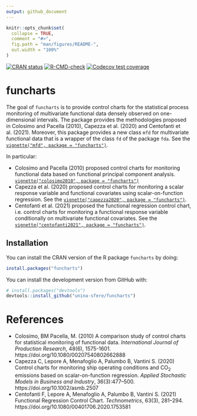 ```yaml
---
output: github_document
---
```


<!-- README.md is generated from README.Rmd. Please edit that file -->

```r
knitr::opts_chunk$set(
  collapse = TRUE,
  comment = "#>",
  fig.path = "man/figures/README-",
  out.width = "100%"
)
```

<!-- badges: start -->
[![CRAN status](https://www.r-pkg.org/badges/version/funcharts)](https://CRAN.R-project.org/package=funcharts)
[![R-CMD-check](https://github.com/unina-sfere/funcharts/workflows/R-CMD-check/badge.svg)](https://github.com/unina-sfere/funcharts/actions)
[![Codecov test coverage](https://codecov.io/gh/unina-sfere/funcharts/branch/main/graph/badge.svg)](https://app.codecov.io/gh/unina-sfere/funcharts?branch=main)
<!-- badges: end -->

# funcharts

The goal of `funcharts` is to provide control charts for the statistical process monitoring of multivariate functional data densely observed on one-dimensional intervals. 
The package provides the methodologies proposed in Colosimo and Pacella (2010), Capezza et al. (2020) and Centofanti et al. (2021).
Moreover, this package provides a new class `mfd` for multivariate functional data that is a wrapper of the class `fd` of the package `fda`. 
See the [`vignette("mfd", package = "funcharts")`](https://unina-sfere.github.io/funcharts/articles/mfd.html).

In particular:

* Colosimo and Pacella (2010) proposed control charts for monitoring functional data based on functional principal component analysis. [`vignette("colosimo2010", package = "funcharts")`](https://unina-sfere.github.io/funcharts/articles/colosimo2010.html)
* Capezza et al. (2020) proposed control charts for monitoring a scalar response variable and functional covariates
using scalar-on-function regression. See the [`vignette("capezza2020", package = "funcharts")`](https://unina-sfere.github.io/funcharts/articles/capezza2020.html).
* Centofanti et al. (2021) proposed the functional regression control chart, i.e. control charts for monitoring a functional response variable conditionally on multivariate functional covariates. 
See the [`vignette("centofanti2021", package = "funcharts")`](https://unina-sfere.github.io/funcharts/articles/centofanti2021.html).

## Installation

You can install the CRAN version of the R package `funcharts` by doing:

```r
install.packages("funcharts")
```


You can install the development version from GitHub with:

```r
# install.packages("devtools")
devtools::install_github("unina-sfere/funcharts")
```


# References

* Colosimo, BM Pacella, M. (2010) A comparison study of control charts for statistical monitoring of functional data. *International Journal of Production Research*, 48(6), 1575-1601. https://doi.org/10.1080/00207540802662888
* Capezza C, Lepore A, Menafoglio A, Palumbo B, Vantini S. (2020)
Control charts for monitoring ship operating conditions and CO<sub>2</sub>
emissions based on scalar-on-function regression.
*Applied Stochastic Models in Business and Industry*,
36(3):477--500. https://doi.org/10.1002/asmb.2507
* Centofanti F, Lepore A, Menafoglio A, Palumbo B, Vantini S. (2021)
Functional Regression Control Chart. *Technometrics*,
63(3), 281--294. https://doi.org/10.1080/00401706.2020.1753581

